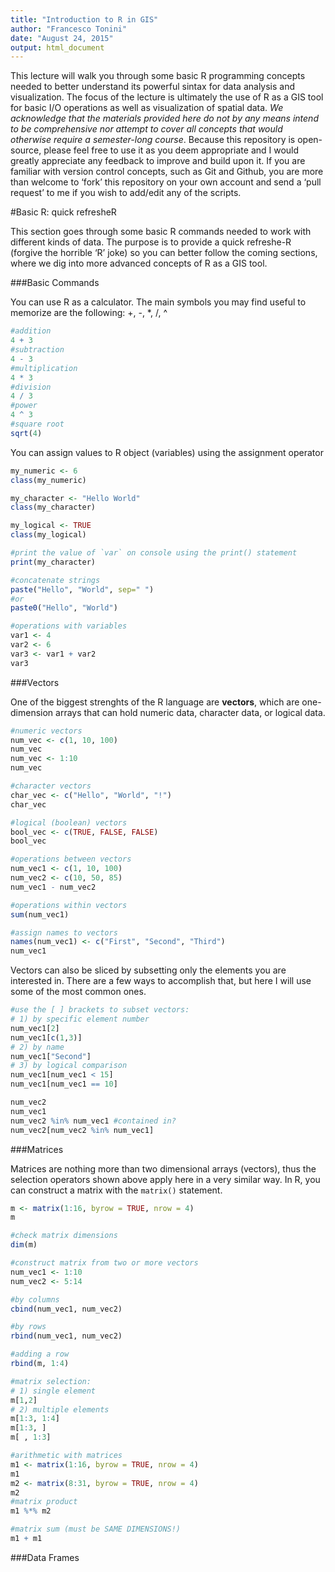 ```yaml
---
title: "Introduction to R in GIS"
author: "Francesco Tonini"
date: "August 24, 2015"
output: html_document
---
```


This lecture will walk you through some basic R programming concepts needed to better understand its powerful sintax for data analysis and visualization. The focus of the lecture is ultimately the use of R as a GIS tool for basic I/O operations as well as visualization of spatial data. *We acknowledge that the materials provided here do not by any means intend to be comprehensive nor attempt to cover all concepts that would otherwise require a semester-long course*. Because this repository is open-source, please feel free to use it as you deem appropriate and I would greatly appreciate any feedback to improve and build upon it. If you are familiar with version control concepts, such as Git and Github, you are more than welcome to 'fork' this repository on your own account and send a 'pull request' to me if you wish to add/edit any of the scripts.

#Basic R: quick refresheR 

This section goes through some basic R commands needed to work with different kinds of data. The purpose is to provide a quick refreshe-R (forgive the horrible 'R' joke) so you can better follow the coming sections, where we dig into more advanced concepts of R as a GIS tool.

###Basic Commands

You can use R as a calculator. The main symbols you may find useful to memorize are the following: +, -, *, /, ^

```r
#addition
4 + 3 
#subtraction
4 - 3
#multiplication
4 * 3
#division
4 / 3
#power
4 ^ 3
#square root
sqrt(4)
```

You can assign values to R object (variables) using the assignment operator
```r
my_numeric <- 6 
class(my_numeric)

my_character <- "Hello World"
class(my_character)

my_logical <- TRUE
class(my_logical)

#print the value of `var` on console using the print() statement
print(my_character)

#concatenate strings
paste("Hello", "World", sep=" ")
#or
paste0("Hello", "World")

#operations with variables
var1 <- 4
var2 <- 6
var3 <- var1 + var2
var3
```

###Vectors

One of the biggest strenghts of the R language are **vectors**, which are one-dimension arrays that can hold numeric data, character data, or logical data. 

```r
#numeric vectors
num_vec <- c(1, 10, 100)
num_vec
num_vec <- 1:10
num_vec

#character vectors
char_vec <- c("Hello", "World", "!")
char_vec

#logical (boolean) vectors
bool_vec <- c(TRUE, FALSE, FALSE)
bool_vec

#operations between vectors
num_vec1 <- c(1, 10, 100)
num_vec2 <- c(10, 50, 85)
num_vec1 - num_vec2

#operations within vectors
sum(num_vec1)

#assign names to vectors
names(num_vec1) <- c("First", "Second", "Third")
num_vec1
```

Vectors can also be sliced by subsetting only the elements you are interested in. There are a few ways to accomplish that, but here I will use some of the most common ones.

```r
#use the [ ] brackets to subset vectors:
# 1) by specific element number 
num_vec1[2]
num_vec1[c(1,3)]
# 2) by name
num_vec1["Second"]
# 3) by logical comparison
num_vec1[num_vec1 < 15]
num_vec1[num_vec1 == 10]

num_vec2
num_vec1
num_vec2 %in% num_vec1 #contained in?
num_vec2[num_vec2 %in% num_vec1]
```

###Matrices

Matrices are nothing more than two dimensional arrays (vectors), thus the selection operators shown above apply here in a very similar way. In R, you can construct a matrix with the `matrix()` statement.

```r
m <- matrix(1:16, byrow = TRUE, nrow = 4)
m

#check matrix dimensions
dim(m)

#construct matrix from two or more vectors
num_vec1 <- 1:10
num_vec2 <- 5:14

#by columns
cbind(num_vec1, num_vec2)

#by rows
rbind(num_vec1, num_vec2)

#adding a row
rbind(m, 1:4) 

#matrix selection:
# 1) single element
m[1,2]
# 2) multiple elements
m[1:3, 1:4]
m[1:3, ]
m[ , 1:3]

#arithmetic with matrices
m1 <- matrix(1:16, byrow = TRUE, nrow = 4)
m1
m2 <- matrix(8:31, byrow = TRUE, nrow = 4)
m2
#matrix product
m1 %*% m2

#matrix sum (must be SAME DIMENSIONS!)
m1 + m1
```

###Data Frames
